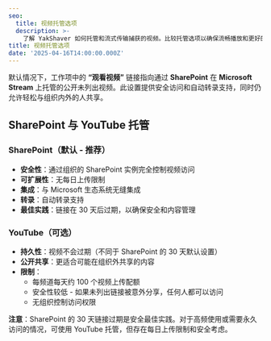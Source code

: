 ```yaml
---
seo:
  title: 视频托管选项
  description: >-
    了解 YakShaver 如何托管和流式传输捕获的视频。比较托管选项以确保流畅播放和更好的团队协作。
title: 视频托管选项
date: '2025-04-16T14:00:00.000Z'
---
```


默认情况下，工作项中的 **“观看视频”** 链接指向通过 **SharePoint** 在 **Microsoft Stream** 上托管的公开未列出视频。此设置提供安全访问和自动转录支持，同时仍允许轻松与组织内外的人共享。

## SharePoint 与 YouTube 托管

### SharePoint（默认 - 推荐）
- **安全性**：通过组织的 SharePoint 实例完全控制视频访问
- **可扩展性**：无每日上传限制
- **集成**：与 Microsoft 生态系统无缝集成
- **转录**：自动转录支持
- **最佳实践**：链接在 30 天后过期，以确保安全和内容管理

### YouTube（可选）
- **持久性**：视频不会过期（不同于 SharePoint 的 30 天默认设置）
- **公开共享**：更适合可能在组织外共享的内容
- **限制**：
  - 每频道每天约 100 个视频上传配额
  - 安全性较低 - 如果未列出链接被意外分享，任何人都可以访问
  - 无组织控制访问权限

**注意**：SharePoint 的 30 天链接过期是安全最佳实践。对于高频使用或需要永久访问的情况，可使用 YouTube 托管，但存在每日上传限制和安全考虑。